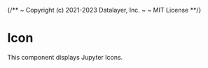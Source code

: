 {/**
~ Copyright (c) 2021-2023 Datalayer, Inc.
~
~ MIT License
**/}


<Meta of={IconStories} />

# Icon

This component displays Jupyter Icons.

<Canvas of={IconStories.Default} />
